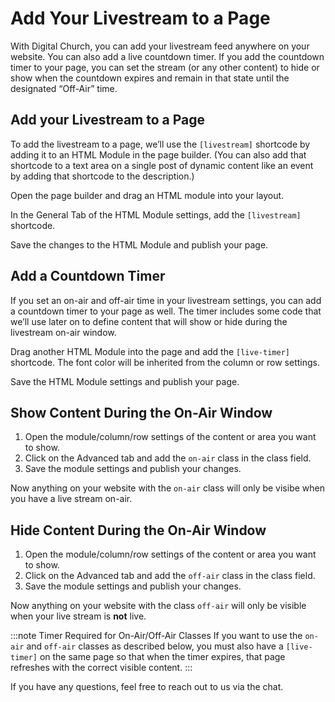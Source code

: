 # Add Your Livestream to a Page

With Digital Church, you can add your livestream feed anywhere on your website. You can also add a live countdown timer. If you add the countdown timer to your page, you can set the stream (or any other content) to hide or show when the countdown expires and remain in that state until the designated “Off-Air” time.

## Add your Livestream to a Page

To add the livestream to a page, we’ll use the `[livestream]` shortcode by adding it to an HTML Module in the page builder. (You can also add that shortcode to a text area on a single post of dynamic content like an event by adding that shortcode to the description.)

Open the page builder and drag an HTML module into your layout.

In the General Tab of the HTML Module settings, add the `[livestream]` shortcode.

Save the changes to the HTML Module and publish your page.

## Add a Countdown Timer

If you set an on-air and off-air time in your livestream settings, you can add a countdown timer to your page as well. The timer includes some code that we’ll use later on to define content that will show or hide during the livestream on-air window.

Drag another HTML Module into the page and add the `[live-timer]` shortcode. The font color will be inherited from the column or row settings.

Save the HTML Module settings and publish your page.

## Show Content During the On-Air Window

1. Open the module/column/row settings of the content or area you want to show.
2. Click on the Advanced tab and add the `on-air`  class in the class field.
3. Save the module settings and publish your changes.

Now anything on your website with the `on-air` class will only be visibe when you have a live stream on-air.

## Hide Content During the On-Air Window

1. Open the module/column/row settings of the content or area you want to show.
2. Click on the Advanced tab and add the `off-air` class in the class field.
3. Save the module settings and publish your changes.

Now anything on your website with the class `off-air` will only be visible when your live stream is **not** live.

:::note Timer Required for On-Air/Off-Air Classes
If you want to use the `on-air` and `off-air` classes as described below, you must also have a `[live-timer]` on the same page so that when the timer expires, that page refreshes with the correct visible content.
:::

If you have any questions, feel free to reach out to us via the chat.